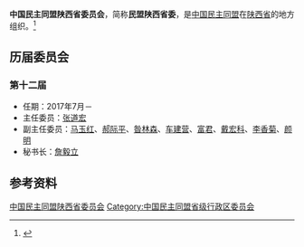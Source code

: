 {{Infobox PRCG
|机构名称 = 中国民主同盟陕西省委员会
|标志1    =
|格言1    =
|届数     = 十二
|任期始   = 2017年7月
|任期终   =
|职位1    = 主任委员
|人员1    = [[张道宏|张道宏]]
|职位2    = 副主任委员
|人员2    = [[马玉红|马玉红]]、[[郝际平|郝际平]]、[[昝林森|昝林森]]、[[车建营|车建营]]、[[富君|富君]]、[[戴宏科|戴宏科]]、[[李香菊|李香菊]]、[[颜明|颜明]]
|人数2    =
|职位3    =
|人员3    =
|组织法规 = 中国民主同盟章程
|上级机构 = [[中国民主同盟中央委员会|中国民主同盟中央委员会]]
|机构类型 = [[民主党派|民主党派]][[中国一级行政区|省级行政区]][[委员会|委员会]]
|行政级别 = 正厅级
|场所1    = 
|地址1    = 
|邮编1    = 
|电话1    = 
|官网1    = {{url|http://www.mmsxsw.org.cn/}}
}}
'''中国民主同盟陕西省委员会'''，简称'''民盟陕西省委'''，是[[中国民主同盟|中国民主同盟]]在[[陕西省|陕西省]]的地方组织。<ref>{{Cite book|title=中华人民共和国职官志|author=何虎生, 李耀东, 向常福主编|publisher=中国社会出版社|year=2003|isbn=9787800883934|location=北京|pages=}}</ref>

== 历届委员会 ==
=== 第十二届 ===
* 任期：2017年7月－
* 主任委员：[[张道宏|张道宏]]
* 副主任委员：[[马玉红|马玉红]]、[[郝际平|郝际平]]、[[昝林森|昝林森]]、[[车建营|车建营]]、[[富君|富君]]、[[戴宏科|戴宏科]]、[[李香菊|李香菊]]、[[颜明|颜明]]
* 秘书长：[[詹毅立|詹毅立]]

== 参考资料 ==
{{reflist}}

{{中华人民共和国各省级行政区|委员会|中国民主同盟|仅内地=yes}}

{{Authority control}}
[[Category:中国民主同盟陕西省委员会|]]
[[Category:中国民主同盟省级行政区委员会|Category:中国民主同盟省级行政区委员会]]